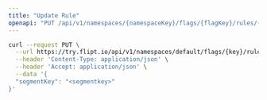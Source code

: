 ```yaml
---
title: "Update Rule"
openapi: "PUT /api/v1/namespaces/{namespaceKey}/flags/{flagKey}/rules/{id}"
---
```


<RequestExample>

```bash
curl --request PUT \
  --url https://try.flipt.io/api/v1/namespaces/default/flags/{key}/rules/{id} \
  --header 'Content-Type: application/json' \
  --header 'Accept: application/json' \
  --data '{
  "segmentKey": "<segmentkey>"
}'
```

</RequestExample>
